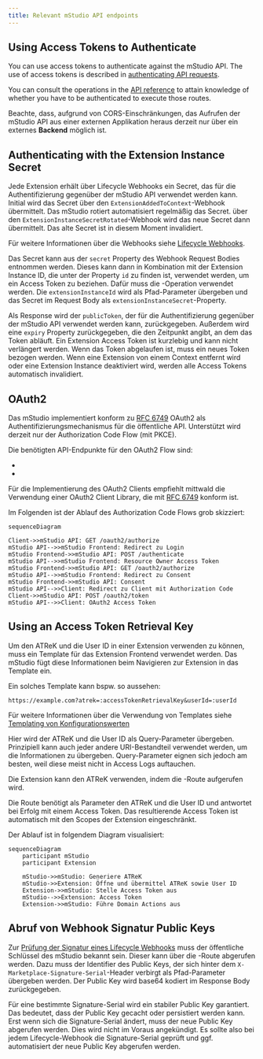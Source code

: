 ```yaml
---
title: Relevant mStudio API endpoints
---
```



## Using Access Tokens to Authenticate

You can use access tokens to authenticate against the mStudio API.
The use of access tokens is described in [authenticating API requests](../../../api/intro#authenticating-requests).

You can consult the operations in the [API reference](../../../reference/) to attain knowledge of whether you have to be authenticated to execute those routes.

Beachte, dass, aufgrund von CORS-Einschränkungen, das Aufrufen der mStudio API aus einer externen Applikation heraus
derzeit nur über ein externes **Backend** möglich ist.

## Authenticating with the Extension Instance Secret

Jede Extension erhält über Lifecycle Webhooks ein Secret, das für die Authentifizierung gegenüber der mStudio API verwendet werden kann.
Initial wird das Secret über den `ExtensionAddedToContext`-Webhook übermittelt.
Das mStudio rotiert automatisiert regelmäßig das Secret.
über den `ExtensionInstanceSecretRotated`-Webhook wird das neue Secret dann übermittelt.
Das alte Secret ist in diesem Moment invalidiert.

Für weitere Informationen über die Webhooks siehe [Lifecycle Webhooks](../webhooks).

Das Secret kann aus der `secret` Property des Webhook Request Bodies entnommen werden.
Dieses kann dann in Kombination mit der Extension Instance ID, die unter der Property `id` zu finden ist, verwendet werden, um ein Access Token zu beziehen.
Dafür muss die <OperationLink operation="extension-authenticate-instance" />-Operation verwendet werden.
Die `extensionInstanceId` wird als Pfad-Parameter übergeben und das Secret im Request Body als `extensionInstanceSecret`-Property.

Als Response wird der `publicToken`, der für die Authentifizierung gegenüber der mStudio API verwendet werden kann, zurückgegeben.
Außerdem wird eine `expiry` Property zurückgegeben, die den Zeitpunkt angibt, an dem das Token abläuft.
Ein Extension Access Token ist kurzlebig und kann nicht verlängert werden.
Wenn das Token abgelaufen ist, muss ein neues Token bezogen werden.
Wenn eine Extension von einem Context entfernt wird oder eine Extension Instance deaktiviert wird,
werden alle Access Tokens automatisch invalidiert.

## OAuth2

Das mStudio implementiert konform zu [RFC 6749](https://tools.ietf.org/html/rfc6749) OAuth2 als Authentifizierungsmechanismus für die öffentliche API.
Unterstützt wird derzeit nur der Authorization Code Flow (mit PKCE).

Die benötigten API-Endpunkte für den OAuth2 Flow sind:

- <OperationLink operation="user-oauth-get-authorization" />
- <OperationLink operation="user-oauth-retrieve-access-token" />

Für die Implementierung des OAuth2 Clients empfiehlt mittwald die Verwendung einer OAuth2 Client Library,
die mit [RFC 6749](https://tools.ietf.org/html/rfc6749) konform ist.

Im Folgenden ist der Ablauf des Authorization Code Flows grob skizziert:

```mermaid
sequenceDiagram

Client->>mStudio API: GET /oauth2/authorize
mStudio API-->>mStudio Frontend: Redirect zu Login
mStudio Frontend->>mStudio API: POST /authenticate
mStudio API-->>mStudio Frontend: Resource Owner Access Token
mStudio Frontend->>mStudio API: GET /oauth2/authorize
mStudio API-->>mStudio Frontend: Redirect zu Consent
mStudio Frontend->>mStudio API: Consent
mStudio API-->>Client: Redirect zu Client mit Authorization Code
Client->>mStudio API: POST /oauth2/token
mStudio API-->>Client: OAuth2 Access Token

```

## Using an Access Token Retrieval Key

Um den ATReK und die User ID in einer Extension verwenden zu können, muss ein Template für das Extension Frontend verwendet werden.
Das mStudio fügt diese Informationen beim Navigieren zur Extension in das Template ein.

Ein solches Template kann bspw. so aussehen:

```
https://example.com?atrek=:accessTokenRetrievalKey&userId=:userId
```

Für weitere Informationen über die Verwendung von Templates siehe [Templating von Konfigurationswerten](../../overview/concepts/templating)

Hier wird der ATReK und die User ID als Query-Parameter übergeben.
Prinzipiell kann auch jeder andere URI-Bestandteil verwendet werden, um die Informationen zu übergeben.
Query-Parameter eignen sich jedoch am besten, weil diese meist nicht in Access Logs auftauchen.

Die Extension kann den ATReK verwenden, indem die <OperationLink operation="user-authenticate-with-access-token-retrieval-key" />-Route aufgerufen wird.

Die Route benötigt als Parameter den ATReK und die User ID und antwortet bei Erfolg mit einem Access Token.
Das resultierende Access Token ist automatisch mit den Scopes der Extension eingeschränkt.

Der Ablauf ist in folgendem Diagram visualisiert:

```mermaid
sequenceDiagram
    participant mStudio
    participant Extension

    mStudio->>mStudio: Generiere ATReK
    mStudio->>Extension: Öffne und übermittel ATReK sowie User ID
    Extension->>mStudio: Stelle Access Token aus
    mStudio-->>Extension: Access Token
    Extension->>mStudio: Führe Domain Actions aus

```

## Abruf von Webhook Signatur Public Keys

Zur [Prüfung der Signatur eines Lifecycle Webhooks](../webhooks#validierung-von-lifecycle-webhooks) muss der öffentliche Schlüssel des mStudio bekannt sein.
Dieser kann über die <OperationLink operation="extension-get-public-key" />-Route abgerufen werden.
Dazu muss der Identifier des Public Keys, der sich hinter dem `X-Marketplace-Signature-Serial`-Header verbirgt als Pfad-Parameter übergeben werden.
Der Public Key wird base64 kodiert im Response Body zurückgegeben.

Für eine bestimmte Signature-Serial wird ein stabiler Public Key garantiert.
Das bedeutet, dass der Public Key gecacht oder persistiert werden kann.
Erst wenn sich die Signature-Serial ändert, muss der neue Public Key abgerufen werden.
Dies wird nicht im Voraus angekündigt.
Es sollte also bei jedem Lifecycle-Webhook die Signature-Serial geprüft und ggf. automatisiert der neue Public Key abgerufen werden.

